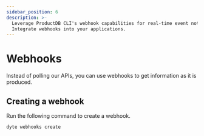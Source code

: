 ```yaml
---
sidebar_position: 6
description: >-
  Leverage ProductDB CLI's webhook capabilities for real-time event notifications.
  Integrate webhooks into your applications.
---
```


# Webhooks

Instead of polling our APIs, you can use webhooks to get information as it is
produced.

## Creating a webhook

Run the following command to create a webhook.

```shell
dyte webhooks create
```

<head>
  <title>CLI Webhooks</title>
  <meta name="description" content="Leverage ProductDB CLI's webhook capabilities for real-time event notifications. Integrate webhooks into your applications."/>
</head>
